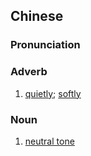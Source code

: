 {{also|轻声}}
==Chinese==
{{zh-forms|s=轻声}}

===Pronunciation===
{{zh-pron
|m=qīngshēng
|c=hing1 sing1
|mn=khin-siaⁿ
|cat=n,adv
}}

===Adverb===
{{zh-adv}}

# [[quietly]]; [[softly]]
#: {{zh-x|在 圖書館 裡 要 輕聲 說話。|You have to speak '''softly''' in the library.}}

===Noun===
{{zh-noun}}

# {{lb|zh|linguistics}} [[neutral tone]]
#: {{zh-x|「^蘿蔔{bo}」的「蔔{bo}」要 念 輕聲。|The "{{lang|zh|蔔}}" in "{{lang|zh|蘿蔔}}" (radish) needs to be read with a '''neutral tone'''.}}